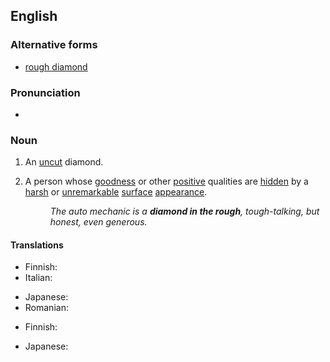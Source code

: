 ==English==

===Alternative forms===
* [[rough diamond]]

===Pronunciation===
* {{audio|en-au-diamond in the rough.ogg|Audio (AU)|lang=en}}

===Noun===
{{en-noun|diamonds in the rough}}

# An [[uncut]] diamond.
# {{lb|en|idiomatic}} A person whose [[goodness]] or other [[positive]] qualities are [[hidden]] by a [[harsh]] or [[unremarkable]] [[surface]] [[appearance]].
#: ''The auto mechanic is a '''diamond in the rough''', tough-talking, but honest, even generous.''

====Translations====
{{trans-top|uncut diamond}}
* Finnish: {{t|fi|raakatimantti}}
* Italian: {{t|it|diamante grezzo|m}}
{{trans-mid}}
* Japanese: {{t|ja|原石|tr=genseki}}
* Romanian: {{t|ro|diamant brut|n}}
{{trans-bottom}}

{{trans-top|person with hidden qualities}}
* Finnish: {{t+|fi|nallekarhu}} {{qualifier|of male only}}
{{trans-mid}}
* Japanese: {{t|ja|原石|tr=genseki}}
{{trans-bottom}}